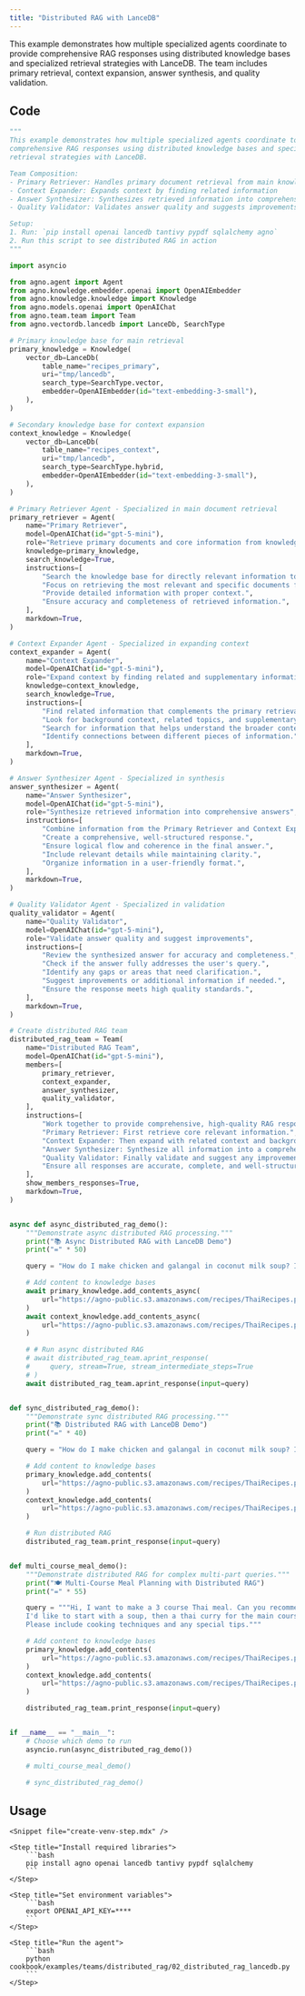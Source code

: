```yaml
---
title: "Distributed RAG with LanceDB"
---
```


This example demonstrates how multiple specialized agents coordinate to provide comprehensive RAG responses using distributed knowledge bases and specialized retrieval strategies with LanceDB. The team includes primary retrieval, context expansion, answer synthesis, and quality validation.

## Code

```python cookbook/examples/teams/distributed_rag/02_distributed_rag_lancedb.py
"""
This example demonstrates how multiple specialized agents coordinate to provide
comprehensive RAG responses using distributed knowledge bases and specialized
retrieval strategies with LanceDB.

Team Composition:
- Primary Retriever: Handles primary document retrieval from main knowledge base
- Context Expander: Expands context by finding related information
- Answer Synthesizer: Synthesizes retrieved information into comprehensive answers
- Quality Validator: Validates answer quality and suggests improvements

Setup:
1. Run: `pip install openai lancedb tantivy pypdf sqlalchemy agno`
2. Run this script to see distributed RAG in action
"""

import asyncio

from agno.agent import Agent
from agno.knowledge.embedder.openai import OpenAIEmbedder
from agno.knowledge.knowledge import Knowledge
from agno.models.openai import OpenAIChat
from agno.team.team import Team
from agno.vectordb.lancedb import LanceDb, SearchType

# Primary knowledge base for main retrieval
primary_knowledge = Knowledge(
    vector_db=LanceDb(
        table_name="recipes_primary",
        uri="tmp/lancedb",
        search_type=SearchType.vector,
        embedder=OpenAIEmbedder(id="text-embedding-3-small"),
    ),
)

# Secondary knowledge base for context expansion
context_knowledge = Knowledge(
    vector_db=LanceDb(
        table_name="recipes_context",
        uri="tmp/lancedb",
        search_type=SearchType.hybrid,
        embedder=OpenAIEmbedder(id="text-embedding-3-small"),
    ),
)

# Primary Retriever Agent - Specialized in main document retrieval
primary_retriever = Agent(
    name="Primary Retriever",
    model=OpenAIChat(id="gpt-5-mini"),
    role="Retrieve primary documents and core information from knowledge base",
    knowledge=primary_knowledge,
    search_knowledge=True,
    instructions=[
        "Search the knowledge base for directly relevant information to the user's query.",
        "Focus on retrieving the most relevant and specific documents first.",
        "Provide detailed information with proper context.",
        "Ensure accuracy and completeness of retrieved information.",
    ],
    markdown=True,
)

# Context Expander Agent - Specialized in expanding context
context_expander = Agent(
    name="Context Expander",
    model=OpenAIChat(id="gpt-5-mini"),
    role="Expand context by finding related and supplementary information",
    knowledge=context_knowledge,
    search_knowledge=True,
    instructions=[
        "Find related information that complements the primary retrieval.",
        "Look for background context, related topics, and supplementary details.",
        "Search for information that helps understand the broader context.",
        "Identify connections between different pieces of information.",
    ],
    markdown=True,
)

# Answer Synthesizer Agent - Specialized in synthesis
answer_synthesizer = Agent(
    name="Answer Synthesizer",
    model=OpenAIChat(id="gpt-5-mini"),
    role="Synthesize retrieved information into comprehensive answers",
    instructions=[
        "Combine information from the Primary Retriever and Context Expander.",
        "Create a comprehensive, well-structured response.",
        "Ensure logical flow and coherence in the final answer.",
        "Include relevant details while maintaining clarity.",
        "Organize information in a user-friendly format.",
    ],
    markdown=True,
)

# Quality Validator Agent - Specialized in validation
quality_validator = Agent(
    name="Quality Validator",
    model=OpenAIChat(id="gpt-5-mini"),
    role="Validate answer quality and suggest improvements",
    instructions=[
        "Review the synthesized answer for accuracy and completeness.",
        "Check if the answer fully addresses the user's query.",
        "Identify any gaps or areas that need clarification.",
        "Suggest improvements or additional information if needed.",
        "Ensure the response meets high quality standards.",
    ],
    markdown=True,
)

# Create distributed RAG team
distributed_rag_team = Team(
    name="Distributed RAG Team",
    model=OpenAIChat(id="gpt-5-mini"),
    members=[
        primary_retriever,
        context_expander,
        answer_synthesizer,
        quality_validator,
    ],
    instructions=[
        "Work together to provide comprehensive, high-quality RAG responses.",
        "Primary Retriever: First retrieve core relevant information.",
        "Context Expander: Then expand with related context and background.",
        "Answer Synthesizer: Synthesize all information into a comprehensive answer.",
        "Quality Validator: Finally validate and suggest any improvements.",
        "Ensure all responses are accurate, complete, and well-structured.",
    ],
    show_members_responses=True,
    markdown=True,
)


async def async_distributed_rag_demo():
    """Demonstrate async distributed RAG processing."""
    print("📚 Async Distributed RAG with LanceDB Demo")
    print("=" * 50)

    query = "How do I make chicken and galangal in coconut milk soup? Include cooking tips and variations."

    # Add content to knowledge bases
    await primary_knowledge.add_contents_async(
        url="https://agno-public.s3.amazonaws.com/recipes/ThaiRecipes.pdf"
    )
    await context_knowledge.add_contents_async(
        url="https://agno-public.s3.amazonaws.com/recipes/ThaiRecipes.pdf"
    )

    # # Run async distributed RAG
    # await distributed_rag_team.aprint_response(
    #     query, stream=True, stream_intermediate_steps=True
    # )
    await distributed_rag_team.aprint_response(input=query)


def sync_distributed_rag_demo():
    """Demonstrate sync distributed RAG processing."""
    print("📚 Distributed RAG with LanceDB Demo")
    print("=" * 40)

    query = "How do I make chicken and galangal in coconut milk soup? Include cooking tips and variations."

    # Add content to knowledge bases
    primary_knowledge.add_contents(
        url="https://agno-public.s3.amazonaws.com/recipes/ThaiRecipes.pdf"
    )
    context_knowledge.add_contents(
        url="https://agno-public.s3.amazonaws.com/recipes/ThaiRecipes.pdf"
    )

    # Run distributed RAG
    distributed_rag_team.print_response(input=query)


def multi_course_meal_demo():
    """Demonstrate distributed RAG for complex multi-part queries."""
    print("🍽️ Multi-Course Meal Planning with Distributed RAG")
    print("=" * 55)

    query = """Hi, I want to make a 3 course Thai meal. Can you recommend some recipes? 
    I'd like to start with a soup, then a thai curry for the main course and finish with a dessert.
    Please include cooking techniques and any special tips."""

    # Add content to knowledge bases
    primary_knowledge.add_contents(
        url="https://agno-public.s3.amazonaws.com/recipes/ThaiRecipes.pdf"
    )
    context_knowledge.add_contents(
        url="https://agno-public.s3.amazonaws.com/recipes/ThaiRecipes.pdf"
    )

    distributed_rag_team.print_response(input=query)


if __name__ == "__main__":
    # Choose which demo to run
    asyncio.run(async_distributed_rag_demo())

    # multi_course_meal_demo()

    # sync_distributed_rag_demo()
```

## Usage

<Steps>

    <Snippet file="create-venv-step.mdx" />

    <Step title="Install required libraries">
        ```bash
        pip install agno openai lancedb tantivy pypdf sqlalchemy
        ```
    </Step>

    <Step title="Set environment variables">
        ```bash
        export OPENAI_API_KEY=****
        ```
    </Step>

    <Step title="Run the agent">
        ```bash
        python cookbook/examples/teams/distributed_rag/02_distributed_rag_lancedb.py
        ```
    </Step>

</Steps>